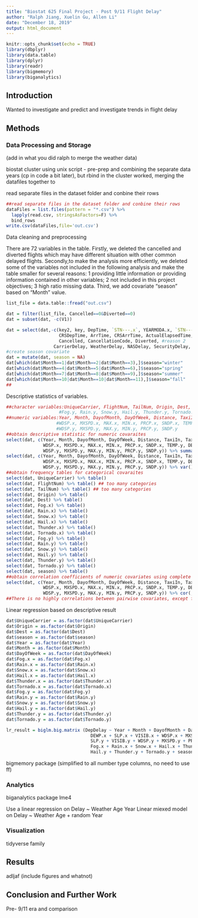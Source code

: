 ```yaml
---
title: "Biostat 625 Final Project - Post 9/11 Flight Delay"
author: "Ralph Jiang, Xuelin Gu, Allen Li"
date: "December 18, 2019"
output: html_document
---
```


```r
knitr::opts_chunk$set(echo = TRUE)
library(dbplyr)
library(data.table)
library(dplyr)
library(readr)
library(bigmemory)
library(biganalytics) 
```

## Introduction

Wanted to investigate and predict and investigate trends in flight delay


## Methods

### Data Processing and Storage
(add in what you did ralph to merge the weather data)

biostat cluster using unix script - pre-prep and combining the separate data years
(cp in code a bit later), but rbind in the cluster worked, merging the datafiles together 
to 

read separate files in the dataset folder and conbine their rows 
```r
##read separate files in the dataset folder and conbine their rows 
dataFiles = list.files(pattern = "*.csv") %>% 
  lapply(read.csv, stringsAsFactors=F) %>% 
  bind_rows 
write.csv(dataFiles,file='out.csv')
```

Data cleaning and preprocessing

There are 72 variables in the table. 
Firstly, we deleted the cancelled and diverted flights which may have different situation with other common delayed flights. Secondly,to make the analysis more efficiently, we deleted some of the variables not included in the following analysis and make the table smaller for several reasons: 1 providing little information or providing information contained in other variables; 2 not included in this project objectives; 3 high ratio missing data. Third, we add covariate "season" based on "Month" value.
```r
list_file = data.table::fread("out.csv")

dat = filter(list_file, Cancelled==0&Diverted==0)
dat = subset(dat, -c(V1))

dat = select(dat,-c(key2, key, DepTime, `STN---.x`, YEARMODA.x, `STN---.y`, YEARMODA.y,     #reason 1
                    CRSDepTime, ArrTime, CRSArrTime, ActualElapsedTime, CRSElapsedTime, #reason 1
                    Cancelled, CancellationCode, Diverted, #reason 2
                  CarrierDelay, WeatherDelay, NASDelay, SecurityDelay, LateAircraftDelay, STP.x, STP.y, GUST.x, GUST.y)) ##reason 3
#create season covariate
dat = mutate(dat, season = NA)
dat[which(dat$Month==1|dat$Month==2|dat$Month==3),]$season="winter"
dat[which(dat$Month==4|dat$Month==5|dat$Month==6),]$season="spring"
dat[which(dat$Month==7|dat$Month==8|dat$Month==9),]$season="summer"
dat[which(dat$Month==10|dat$Month==10|dat$Month==11),]$season="fall"
##
```

Descriptive statistics of variables.
```r
##character variables:UniqueCarrier, FlightNum, TailNum, Origin, Dest, Fog.x, Rain.x, Snow.x, Hail.x, Thunder.x, Tornado.x,
                    #Fog.y, Rain.y, Snow.y, Hail.y, Thunder.y, Tornado.y,season.
##numeric variables:Year, Month, DayofMonth, DayOfWeek, Distance, TaxiIn, TaxiOut, TEMP.x, DEWP.x, SLP.x, VISIB.x,
                   #WDSP.x, MXSPD.x, MAX.x, MIN.x, PRCP.x, SNDP.x, TEMP.y, DEWP.y, SLP.y, VISIB.y,
                   #WDSP.y, MXSPD.y, MAX.y, MIN.y, PRCP.y, SNDP.y
##obtain descriptive statistic for numeric covaraites
select(dat, c(Year, Month, DayofMonth, DayOfWeek, Distance, TaxiIn, TaxiOut, TEMP.x, DEWP.x, SLP.x, VISIB.x,
              WDSP.x, MXSPD.x, MAX.x, MIN.x, PRCP.x, SNDP.x, TEMP.y, DEWP.y, SLP.y, VISIB.y,
              WDSP.y, MXSPD.y, MAX.y, MIN.y, PRCP.y, SNDP.y)) %>% summary()
select(dat, c(Year, Month, DayofMonth, DayOfWeek, Distance, TaxiIn, TaxiOut, TEMP.x, DEWP.x, SLP.x, VISIB.x,
              WDSP.x, MXSPD.x, MAX.x, MIN.x, PRCP.x, SNDP.x, TEMP.y, DEWP.y, SLP.y, VISIB.y,
              WDSP.y, MXSPD.y, MAX.y, MIN.y, PRCP.y, SNDP.y)) %>% var()
##obtain frequency tables for categorical covaraites
select(dat, UniqueCarrier) %>% table()
select(dat, FlightNum) %>% table() ## too many categories
select(dat, TailNum) %>% table() ## too many categories
select(dat, Origin) %>% table()
select(dat, Dest) %>% table()
select(dat, Fog.x) %>% table()
select(dat, Rain.x) %>% table()
select(dat, Snow.x) %>% table()
select(dat, Hail.x) %>% table()
select(dat, Thunder.x) %>% table()
select(dat, Tornado.x) %>% table()
select(dat, Fog.y) %>% table()
select(dat, Rain.y) %>% table()
select(dat, Snow.y) %>% table()
select(dat, Hail.y) %>% table()
select(dat, Thunder.y) %>% table()
select(dat, Tornado.y) %>% table()
select(dat, season) %>% table()
##obtain correlation coefficients of numeric covariates using complete data
select(dat, c(Year, Month, DayofMonth, DayOfWeek, Distance, TaxiIn, TaxiOut, TEMP.x, DEWP.x, SLP.x, VISIB.x,
              WDSP.x, MXSPD.x, MAX.x, MIN.x, PRCP.x, SNDP.x, TEMP.y, DEWP.y, SLP.y, VISIB.y,
              WDSP.y, MXSPD.y, MAX.y, MIN.y, PRCP.y, SNDP.y)) %>% cor(,use = "complete.obs")
##There is no highly correlations between pairwise covariates, except for MIN.x, MAX.x, MIN.y, MAX.y.
```

Linear regression based on descriptive result
```r
dat$UniqueCarrier = as.factor(dat$UniqueCarrier)
dat$Origin = as.factor(dat$Origin)
dat$Dest = as.factor(dat$Dest)
dat$season = as.factor(dat$season)
dat$Year = as.factor(dat$Year)
dat$Month = as.factor(dat$Month)
dat$DayOfWeek = as.factor(dat$DayOfWeek)
dat$Fog.x = as.factor(dat$Fog.x)
dat$Rain.x = as.factor(dat$Rain.x)
dat$Snow.x = as.factor(dat$Snow.x)
dat$Hail.x = as.factor(dat$Hail.x)
dat$Thunder.x = as.factor(dat$Thunder.x)
dat$Tornado.x = as.factor(dat$Tornado.x)
dat$Fog.y = as.factor(dat$Fog.y)
dat$Rain.y = as.factor(dat$Rain.y)
dat$Snow.y = as.factor(dat$Snow.y)
dat$Hail.y = as.factor(dat$Hail.y)
dat$Thunder.y = as.factor(dat$Thunder.y)
dat$Tornado.y = as.factor(dat$Tornado.y)

lr_result = biglm.big.matrix (DepDelay ~ Year + Month + DayofMonth + DayOfWeek + Distance + TaxiIn + TaxiOut + TEMP.x +
                                DEWP.x + SLP.x + VISIB.x + WDSP.x + MXSPD.x + PRCP.x + SNDP.x + TEMP.y + DEWP.y +
                                SLP.y + VISIB.y + WDSP.y + MXSPD.y + PRCP.y + SNDP.y + UniqueCarrier + Origin + Dest +
                                Fog.x + Rain.x + Snow.x + Hail.x + Thunder.x + Tornado.x + Fog.y + Rain.y + Snow.y +
                                Hail.y + Thunder.y + Tornado.y + season, data = dat )
```

bigmemory package (simplified to all number type columns, no need to use ff)  


### Analytics

biganalytics package
lme4

Use a linear regression on Delay ~ Weather Age Year
Linear miexed model on Delay ~ Weather Age + random Year

### Visualization
tidyverse family


## Results  

adljaf
(include figures and whatnot)


## Conclusion and Further Work

Pre- 9/11 era and comparison
